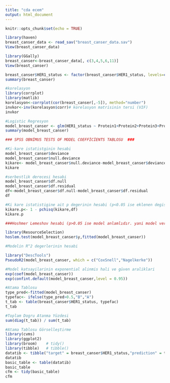 ```yaml
---
title: "cda ecem"
output: html_document
---
```


```r
knitr::opts_chunk$set(echo = TRUE)
```

```r
library(haven)
breast_canser_data <- read_sav("breast_canser_data.sav")
View(breast_canser_data)
```

```r
library(GGally)
breast_canser<-breast_canser_data[, c(3,4,5,6,11)]   
View(breast_canser)
```

```r
breast_canser$HER1_status <- factor(breast_canser$HER1_status, levels=c(0,1),labels=c("negative","positive") ) 
summary(breast_canser)
```

```r
#korelasyon
library(corrplot)
library(matlib)
korelasyon<-corrplot(cor(breast_canser[,-5]), method="number") 
invkor<-inv(korelasyon$corr)# korelasyon matrisinin tersi (VIF)
invkor
```
```r
#Logistic Regresyon 
model_breast_canser <- glm(HER1_status ~ Protein1+Protein2+Protein3+Protein4, family = "binomial", data = breast_canser)
summary(model_breast_canser)
```

```r
### SPSS OBNİMUS TESTS OF MODEL COEFFİCİENTS TABLOSU  ###

#Ki-kare istatistginin hesabi
model_breast_canser$deviance
model_breast_canser$null.deviance
kikare<- model_breast_canser$null.deviance-model_breast_canser$deviance
kikare
```

```r
#serbestlik derecesi hesabi
model_breast_canser$df.null
model_breast_canser$df.residual
df<-model_breast_canser$df.null-model_breast_canser$df.residual
df
```

```r
#Ki kare istatistigine ait p degerinin hesabi (p<0.05 ise eklenen degiskenlerin modele katkisi anlamlidir.)
kikare.p<- 1 - pchisq(kikare,df)
kikare.p
```

```r
###Hoshmer Lemeshov hesabi (p>0.05 ise model anlamlıdır. yani model veriye uyumludur.)

library(ResourceSelection)
hoslem.test(model_breast_canser$y,fitted(model_breast_canser))
```

```r
#Modelin R^2 degerlerinin hesabi 

library("DescTools")
PseudoR2(model_breast_canser, which = c("CoxSnell","Nagelkerke"))
```


```r
#Model katsayilarinin exponential alinmis hali ve güven araliklari
exp(coef(model_breast_canser))
exp(confint.default(model_breast_canser,level = 0.95)) 
```

```r
#Atama Tablosu
type_pred<-fitted(model_breast_canser)
typefac<- ifelse(type_pred>0.5,"B","A")
t_tab <- table(breast_canser$HER1_status, typefac)
t_tab
```

```r
#Toplam Dogru Atanma Yüzdesi
sum(diag(t_tab)) / sum(t_tab)
```

```r
#Atama Tablosu Görselleştirme
library(cvms)
library(ggplot2)
library(broom)    # tidy()
library(tibble)   # tibble()
datatib <- tibble("target" = breast_canser$HER1_status,"prediction" = typefac)
datatib
basic_table <- table(datatib)
basic_table
cfm <- tidy(basic_table)
cfm
```



